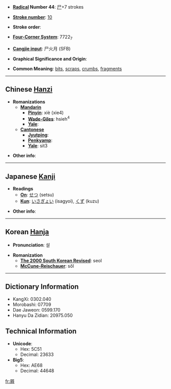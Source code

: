 * '''[[Wiktionary:Chinese radical index| Radical]] Number 44''': [[Wiktionary:Chinese radical index 尸|尸]]+7 strokes

* '''[[Wiktionary:Chinese total strokes index|Stroke number]]''': [[Wiktionary:Chinese total strokes index 10|10]]

* '''Stroke order''': 

* '''[[Wiktionary:Chinese four corner index|Four-Corner System]]''': 7722<sub>7</sub>

* '''[[Wiktionary:Chinese Cangjie index|Cangjie input]]''': 尸火月 (SFB)

* '''Graphical Significance and Origin''': 

* '''Common Meaning''': [[bit]]s, [[scrap]]s, [[crumb]]s, [[fragment]]s

----

== Chinese [[Hanzi]] ==

* '''Romanizations'''
** '''[[Mandarin]]'''
*** '''[[Pinyin]]''': xiè (xie4)
*** '''[[Wade-Giles]]''': hsieh<sup>4</sup>
*** '''[[Yale]]''': 
** '''[[Cantonese]]'''
*** '''[[Jyutping]]''':
*** '''[[Penkyamp]]''': 
*** '''[[Yale]]''': sit3

* '''Other info''': 

----

== Japanese [[Kanji]] ==

* '''Readings'''
** '''[[On]]''': [[せつ]] (setsu)
** '''[[Kun]]''': [[いさぎょい]] (isagyoi), [[くず]] (kuzu)

* '''Other info''':  

----

== Korean [[Hanja]] ==

* '''Pronunciation''': 설

* '''Romanization'''
** '''[[The 2000 South Korean Revised Romanization|The 2000 South Korean Revised]]''': seol
** '''[[McCune-Reischauer]]''': sŏl

----

== Dictionary Information ==

* KangXi: 0302.040
* Morobashi: 07709
* Dae Jaweon: 0599.170
* Hanyu Da Zidian: 20975.050

== Technical Information ==

* '''Unicode''':
** Hex: 5C51
** Decimal: 23633
* '''Big5''':
** Hex: AE68
** Decimal: 44648

[[fr:屑]]
